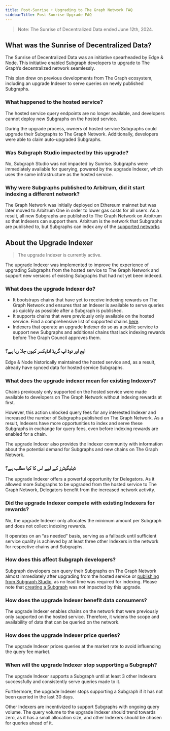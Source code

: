 ```yaml
---
title: Post-Sunrise + Upgrading to The Graph Network FAQ
sidebarTitle: Post-Sunrise Upgrade FAQ
---
```


> Note: The Sunrise of Decentralized Data ended June 12th, 2024.

## What was the Sunrise of Decentralized Data?

The Sunrise of Decentralized Data was an initiative spearheaded by Edge & Node. This initiative enabled Subgraph developers to upgrade to The Graph’s decentralized network seamlessly.

This plan drew on previous developments from The Graph ecosystem, including an upgrade Indexer to serve queries on newly published Subgraphs.

### What happened to the hosted service?

The hosted service query endpoints are no longer available, and developers cannot deploy new Subgraphs on the hosted service.

During the upgrade process, owners of hosted service Subgraphs could upgrade their Subgraphs to The Graph Network. Additionally, developers were able to claim auto-upgraded Subgraphs.

### Was Subgraph Studio impacted by this upgrade?

No, Subgraph Studio was not impacted by Sunrise. Subgraphs were immediately available for querying, powered by the upgrade Indexer, which uses the same infrastructure as the hosted service.

### Why were Subgraphs published to Arbitrum, did it start indexing a different network?

The Graph Network was initially deployed on Ethereum mainnet but was later moved to Arbitrum One in order to lower gas costs for all users. As a result, all new Subgraphs are published to The Graph Network on Arbitrum so that Indexers can support them. Arbitrum is the network that Subgraphs are published to, but Subgraphs can index any of the [supported networks](/supported-networks/)

## About the Upgrade Indexer

> The upgrade Indexer is currently active.

The upgrade Indexer was implemented to improve the experience of upgrading Subgraphs from the hosted service to The Graph Network and support new versions of existing Subgraphs that had not yet been indexed.

### What does the upgrade Indexer do?

- It bootstraps chains that have yet to receive indexing rewards on The Graph Network and ensures that an Indexer is available to serve queries as quickly as possible after a Subgraph is published.
- It supports chains that were previously only available on the hosted service. Find a comprehensive list of supported chains [here](/supported-networks/).
- Indexers that operate an upgrade Indexer do so as a public service to support new Subgraphs and additional chains that lack indexing rewards before The Graph Council approves them.

### ایج اور نوڈ اپ گریڈ انڈیکسر کیوں چلا رہا ہے؟

Edge & Node historically maintained the hosted service and, as a result, already have synced data for hosted service Subgraphs.

### What does the upgrade indexer mean for existing Indexers?

Chains previously only supported on the hosted service were made available to developers on The Graph Network without indexing rewards at first.

However, this action unlocked query fees for any interested Indexer and increased the number of Subgraphs published on The Graph Network. As a result, Indexers have more opportunities to index and serve these Subgraphs in exchange for query fees, even before indexing rewards are enabled for a chain.

The upgrade Indexer also provides the Indexer community with information about the potential demand for Subgraphs and new chains on The Graph Network.

### ڈیلیگیٹرز کے لیے اس کا کیا مطلب ہے؟

The upgrade Indexer offers a powerful opportunity for Delegators. As it allowed more Subgraphs to be upgraded from the hosted service to The Graph Network, Delegators benefit from the increased network activity.

### Did the upgrade Indexer compete with existing Indexers for rewards?

No, the upgrade Indexer only allocates the minimum amount per Subgraph and does not collect indexing rewards.

It operates on an “as needed” basis, serving as a fallback until sufficient service quality is achieved by at least three other Indexers in the network for respective chains and Subgraphs.

### How does this affect Subgraph developers?

Subgraph developers can query their Subgraphs on The Graph Network almost immediately after upgrading from the hosted service or [publishing from Subgraph Studio](/subgraphs/developing/publishing/publishing-a-subgraph/), as no lead time was required for indexing. Please note that [creating a Subgraph](/developing/creating-a-subgraph/) was not impacted by this upgrade.

### How does the upgrade Indexer benefit data consumers?

The upgrade Indexer enables chains on the network that were previously only supported on the hosted service. Therefore, it widens the scope and availability of data that can be queried on the network.

### How does the upgrade Indexer price queries?

The upgrade Indexer prices queries at the market rate to avoid influencing the query fee market.

### When will the upgrade Indexer stop supporting a Subgraph?

The upgrade Indexer supports a Subgraph until at least 3 other Indexers successfully and consistently serve queries made to it.

Furthermore, the upgrade Indexer stops supporting a Subgraph if it has not been queried in the last 30 days.

Other Indexers are incentivized to support Subgraphs with ongoing query volume. The query volume to the upgrade Indexer should trend towards zero, as it has a small allocation size, and other Indexers should be chosen for queries ahead of it.
